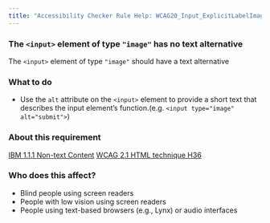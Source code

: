 ```yaml
---
title: "Accessibility Checker Rule Help: WCAG20_Input_ExplicitLabelImage"
---
```


<div className="toolHelp">
<Row>
<Column colLg={16} colMd={8} colSm={4} className="toolHead">

### The `<input>` element of type `"image"` has no text alternative

<div id="locLevel"></div>

 The `<input>` element of type `"image"` should have a text alternative

</Column>
</Row>
<Row>
<Column colLg={11} colMd={5} colSm={4} className="toolMain">



<div id="locSnippet"></div>

### What to do

* Use the `alt` attribute on the `<input>` element to provide a short text that describes the input element’s function.(e.g. `<input type="image" alt="submit">`)

</Column>
<Column colLg={5} colMd={3} colSm={4} className="toolLeft">

### About this requirement

[IBM 1.1.1 Non-text Content](https://www.ibm.com/able/requirements/requirements/#1_1_1)
[WCAG 2.1 HTML technique H36](https://www.w3.org/WAI/WCAG21/Techniques/html/H36)

### Who does this affect?

* Blind people using screen readers
* People with low vision using screen readers
* People using text-based browsers (e.g., Lynx) or audio interfaces

</Column>
</Row>
</div>

